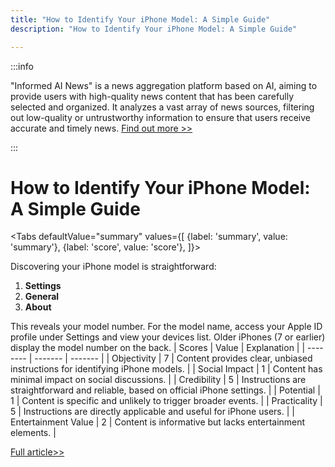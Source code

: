```yaml
---
title: "How to Identify Your iPhone Model: A Simple Guide"
description: "How to Identify Your iPhone Model: A Simple Guide"

---
```



:::info

"Informed AI News" is a news aggregation platform based on AI, aiming to provide users with high-quality news content that has been carefully selected and organized. It analyzes a vast array of news sources, filtering out low-quality or untrustworthy information to ensure that users receive accurate and timely news.  [Find out more >>](/)

:::

# How to Identify Your iPhone Model: A Simple Guide


<Tabs
	defaultValue="summary"
	values={[
	{label: 'summary', value: 'summary'},
	{label: 'score', value: 'score'},
]}>
<TabItem value="summary">


Discovering your iPhone model is straightforward:

1. **Settings**
2. **General**
3. **About**

This reveals your model number. For the model name, access your Apple ID profile under Settings and view your devices list. Older iPhones (7 or earlier) display the model number on the back.
</TabItem>
<TabItem value="score">
	| Scores     | Value   | Explanation |
	| -------- | ------- | ------- |
	| Objectivity  | 7    | Content provides clear, unbiased instructions for identifying iPhone models.    |
	| Social Impact | 1     | Content has minimal impact on social discussions.    |
	| Credibility    | 5    | Instructions are straightforward and reliable, based on official iPhone settings.    |
	| Potential    | 1    | Content is specific and unlikely to trigger broader events.    |
	| Practicality    | 5    | Instructions are directly applicable and useful for iPhone users.    |
	| Entertainment Value    | 2    | Content is informative but lacks entertainment elements.    |
</TabItem>
</Tabs>

[Full article>>](https://sea.mashable.com/tech/33026/which-iphone-do-i-have)
